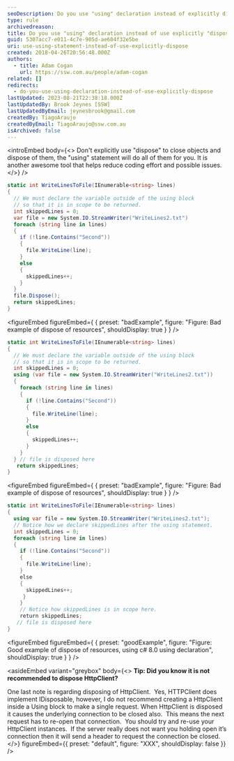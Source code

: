 ```yaml
---
seoDescription: Do you use "using" declaration instead of explicitly disposing?
type: rule
archivedreason:
title: Do you use "using" declaration instead of use explicitly "dispose"?
guid: 5307acc7-e011-4c7e-905d-ae604f32e5be
uri: use-using-statement-instead-of-use-explicitly-dispose
created: 2018-04-26T20:56:48.000Z
authors:
  - title: Adam Cogan
    url: https://ssw.com.au/people/adam-cogan
related: []
redirects:
  - do-you-use-using-declaration-instead-of-use-explicitly-dispose
lastUpdated: 2023-08-21T22:38:18.000Z
lastUpdatedBy: Brook Jeynes [SSW]
lastUpdatedByEmail: jeynesbrook@gmail.com
createdBy: TiagoAraujo
createdByEmail: TiagoAraujo@ssw.com.au
isArchived: false
---
```


<introEmbed
  body={<>
Don't explicitly use "dispose" to close objects and dispose of them, the "using" statement will do all of them for you. It is another awesome tool that helps reduce coding effort and possible issues.
  </>}
/>
```csharp
static int WriteLinesToFile(IEnumerable<string> lines)
{
  // We must declare the variable outside of the using block
  // so that it is in scope to be returned.
  int skippedLines = 0;
  var file = new System.IO.StreamWriter("WriteLines2.txt")
  foreach (string line in lines)
  {
    if (!line.Contains("Second"))
    {
      file.WriteLine(line);
    }
    else
    {
      skippedLines++;
    }
  }
  file.Dispose();
  return skippedLines;
}
```
<figureEmbed figureEmbed={ {
  preset: "badExample",
  figure: "Figure: Bad example of dispose of resources",
  shouldDisplay: true
} } />


```csharp
static int WriteLinesToFile(IEnumerable<string> lines)
{
  // We must declare the variable outside of the using block
  // so that it is in scope to be returned.
  int skippedLines = 0;
  using (var file = new System.IO.StreamWriter("WriteLines2.txt"))
  {
    foreach (string line in lines)
    {
      if (!line.Contains("Second"))
      {
        file.WriteLine(line);
      }
      else
      {
        skippedLines++;
      }
    }
  } // file is disposed here
   return skippedLines;
}
```
<figureEmbed figureEmbed={ {
  preset: "badExample",
  figure: "Figure: Bad example of dispose of resources",
  shouldDisplay: true
} } />


```csharp
static int WriteLinesToFile(IEnumerable<string> lines)
{
  using var file = new System.IO.StreamWriter("WriteLines2.txt");
  // Notice how we declare skippedLines after the using statement.
  int skippedLines = 0;
  foreach (string line in lines)
  {
    if (!line.Contains("Second"))
    {
      file.WriteLine(line);
    }
    else
    {
      skippedLines++;
     }
    }
    // Notice how skippedLines is in scope here.
    return skippedLines;
   // file is disposed here
}
```
<figureEmbed figureEmbed={ {
  preset: "goodExample",
  figure: "Figure: Good example of dispose of resources, using c# 8.0 using declaration",
  shouldDisplay: true
} } />


<asideEmbed
  variant="greybox"
  body={<>
    **Tip: Did you know it is not recommended to dispose HttpClient?**

One last note is regarding disposing of HttpClient.  Yes, HTTPClient does implement IDisposable, however, I do not recommend creating a HttpClient inside a Using block to make a single request. When HttpClient is disposed it causes the underlying connection to be closed also.  This means the next request has to re-open that connection.  You should try and re-use your HttpClient instances.  If the server really does not want you holding open it’s connection then it will send a header to request the connection be closed.
  </>}
  figureEmbed={{
    preset: "default",
    figure: "XXX",
    shouldDisplay: false
  }}
/>
